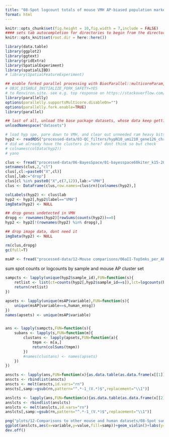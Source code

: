 ```yaml
---
title: "08-Spot logcount totals of mouse VMH AP-biased population markers"
format: html
---
```


```r
knitr::opts_chunk$set(fig.height = 10,fig.width = 7,include = FALSE)
#### sets tab autocompletion for directories to begin from the directory containing the .Rproj session, instead of the script's directory if different
knitr::opts_knit$set(root.dir = here::here())

library(data.table)
library(ggplot2)
library(ggtext)
library(gridExtra)
library(SpatialExperiment)
library(spatialLIBD)
# library(SpatialFeatureExperiment)

## enable forked parallel processing with BiocParallel::multicoreParam, future::, etc. seemed to need this a couple times, but otherwise havent so its here as a preventative measure. part of this is adding the line 
# OBJC_DISABLE_INITIALIZE_FORK_SAFETY=YES
# to Renviron.site. see e.g. top response on https://stackoverflow.com/questions/73638290/python-on-mac-is-it-safe-to-set-objc-disable-initialize-fork-safety-yes-globall 
library(parallelly)
options(parallelly.supportsMulticore.disableOn="")
options(parallelly.fork.enable=TRUE)
library(parallel)

## last of all, unload the base package datasets, whose data keep getting in the way of autocompletions (e.g., Theoph is priortized over TRUE)
unloadNamespace("datasets")
```

```r
# load hyp spe, pare down to VMH, and clear out unneeded ram heavy bits while were here
hyp2 <- readRDS("processed-data/03-QC_filters/hypN10_umi210_gene126_chrm50_spotsweeped_lognorm_rotsNmirrors_072224.RDS")
# did we already have the clusters in here? dont think so but check
# colnames(colData(hyp2))
# yano

clus <- fread("processed-data/06-BayesSpace/01-bayesspace60kiter_k15-20-31_out/BSpace_k15_HARMONYlmbna_nnsvg10.txt")
setnames(clus,2,"cl")
clus[,cl:=paste0("X",cl)]
clus[,lab:="drop"]
clus[cl %in% paste0("X",c(7,12)),lab:="VMH"]
clus <- DataFrame(clus,row.names=clus$rn)[colnames(hyp2),]

colLabels(hyp2) <- clus$lab
hyp2 <- hyp2[,hyp2$label=="VMH"]
imgData(hyp2) <- NULL

## drop genes undetected in VMH
dropg <- rownames(hyp2)[rowSums(counts(hyp2))==0]
hyp2 <- hyp2[!(rownames(hyp2) %in% dropg),]

## drop image data, dont need it
imgData(hyp2) <- NULL

rm(clus,dropg)
gc(full=T)

msAP <- fread("processed-data/12-Mouse comparisons/06aII-Top5mks_per_APmapped_mspop_with1to1_hgorths.txt")
```

sum spot counts or logcounts by sample and mouse AP cluster set
```r
sampcts <- lapply(unique(hyp2$sample_id),FUN=function(s){
    retlist <- list(ct=counts(hyp2[,hyp2$sample_id==s]),lct=logcounts(hyp2[,hyp2$sample_id==s]))
    return(retlist)
})

apsets <- lapply(unique(msAP$variable),FUN=function(s){
    unique(msAP[variable==s,human_ensg])
})
names(apsets) <- unique(msAP$variable)


ans <- lapply(sampcts,FUN=function(s){
    subans <- lapply(s,FUN=function(m){
        clustans <- lapply(apsets,FUN=function(a){
            tmpm <- m[a,]
            return(colSums(tmpm))
        })
        #names(clustans) <- names(apsets)
    })
})

anscts <- lapply(ans,FUN=function(x){as.data.table(as.data.frame(x[[1]]),keep.rownames=T)})
anscts <- rbindlist(anscts)
anscts <- melt(anscts,id.vars="rn")
anscts[,samp:=gsub(rn,pattern="^.*-1_(V.*)$",replacement="\\1")]

anslcts <- lapply(ans,FUN=function(x){as.data.table(as.data.frame(x[[2]]),keep.rownames=T)})
anslcts <- rbindlist(anslcts)
anslcts <- melt(anslcts,id.vars="rn")
anslcts[,samp:=gsub(rn,pattern="^.*-1_(V.*)$",replacement="\\1")]

png("plots/12-Comparisons to other mouse and human datasets/08-Spot sum logcounts of KimAP markers per AP pop by vVMH sample.png",height=1500,width=3000)
ggplot(anslcts,aes(x=variable,y=value,fill=samp))+geom_violin()+labs(y="Sum (spot logcounts) of top 5 markers of AP-biased mouse population")
dev.off()
```
